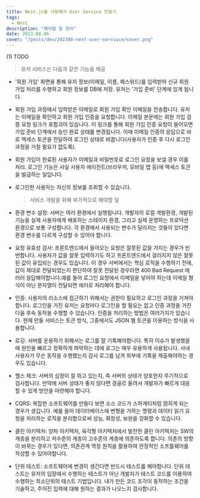 ```yaml
---
title: Nest.js를 사용해서 User Service 만들기
tags:
  - Nest
description: "해야할 일 정리"
date: 2023.08.06
cover: "/posts/dev/202308-next-user-serviuce/cover.png"
---
```


<Heading type="h2">(1) TODO</Heading>

> 유저 서비스는 다음과 같은 기능을 제공

- '회원 가입' 화면을 통해 유저 정보(이메일, 이름, 패스워드)를 입력받아 신규 회원 가입 처리를 수행하고 회원 정보를 DB에 저장. 유저는 '가입 준비' 단계에 있게 됩니다.
- 회원 가입 과정에서 입력받은 이메일로 회원 가입 확인 이메일을 전송합니다. 유저는 이메일을 확인하고 회원 가입 인증을 요청합니다. 이메일 본문에는 회원 가입 검증 요청 링크가 포함괴어 있습니다. 이 링크를 통해 회원 가입 인증 요청이 들어오면 가입 준비 단계에서 승인 완료 상태롤 변경됩니다. 이때 이메일 인증의 응답으로 바로 액세스 토큰을 전달하여 로그인 상태로 바꿉니다(사용자가 인증 후 다시 로그인 과정을 거칠 필요가 없도록).
- 회원 가입이 완료된 사용자가 이메일과 비밀번호로 로그인 요청을 보낼 경우 이를 처리. 로그인 기능은 사실 사용자 에이전트(브라우저, 모바일 앱 등)에 액세스 토큰을 발급하는 일입니다.
- 로그인한 사용자는 자신의 정보를 조회할 수 있습니다.

  > 서비스 개발을 위해 부가적으로 해야할 일

- 환경 변수 설정: 서버는 여러 환경에서 실행됩니다. 개발자의 로컬 개발환경, 개발된 기능을 실제 사용자에게 배포하는 스테이지 환경, 그리고 실제 운영하는 프로덕션 환경으로 보통 구성합니다. 각 환경에서 사용되는 변수가 달라지는 것들이 있다면 환경 변수를 다르게 구성할 수 있어야 합니다.
- 요청 유효성 검사: 프론트엔드에서 들어오는 요청은 잘못된 값을 가지는 경우가 빈번합니다. 사용자가 값을 잘못 입력하기도 하고 프론트엔드에서 걸러지지 않은 잘못된 값이 유입되는 경우도 있습니다. 이 경우 서버에서는 핵심 로직을 수행하기 전에, 값이 제대로 전달되었는지 판단하여 잘못 전달된 경우라면 400 Bad Request 에러러 응답해야합니다.예를 들어 로그인 요청에서 이메일을 넣어야 하는데 이메일 형식이 아닌 문자열이 전달되면 에러로 처리해야 합니다.
- 인증: 사용자의 리소스에 접근하기 위해서는 권한이 필요하고 로그인 과정을 거쳐야합니다. 로그인을 거친 유저는 요청마다 로그인을 할 필요는 없고 인증 과정을 거친 다음 후속 동작을 수행할 수 있습니다. 인증을 처리하는 방법은 여러가지가 있습니다. 현재 만들 서비스는 토큰 방식, 그중에서도 JSON 웹 토큰을 이용하는 방식을 사용합니다.
- 로깅: 서버를 운용하기 위해서는 로그를 잘 기록해야합니다. 특히 이슈가 발생했을 때 원인을 빠르고 정확하게 파악하는 데에 로그는 매우 유용하게 사용됩니다. 사내 사용자가 무슨 동작을 수행했는지 감사 로그를 남겨 외부에 기록을 제출해야하는 경우도 있습니다.
- 헬스 체크: 서버의 심장이 잘 뛰고 있는지, 즉 서버의 상태가 양호한지 주기적으로 검사합니다. 만약에 서버 상태가 좋지 않다면 경골르 울려서 개발자가 빠르게 대응할 수 있게 방안을 마련해야 합니다.
- CQRS: 복잡한 소프트웨어를 만들다 보면 소스 코드가 스파게티처럼 얽히게 되는 경우가 생깁니다. 예를 들어 데이터베이스에 변형을 가하는 명령과 데이터 읽기 요청을 처리하는 로직을 분리함으로써 성능, 확장성, 보완을 강화할 수 있습니다.
- 클린 아키텍처: 양파 아키텍처, 육각형 아키텍처에서 발전한 클린 아키텍처는 SW의 계층을 분리하고 저수준의 계층이 고수준의 계층에 의존하도록 합니다. 의존의 방향이 바뀌는 경우가 있다면, 의존관계 역정 원칙을 활용하여 안정적인 소프틀웨어를 작성할 수 있어야합니다.
- 단위 테스트: 소프트웨어에 변경이 생긴다면 반드시 테스트를 해야합니다. 단위 테스트는 유저의 입장에서 수행하는 테스트가 아닌 개발자가 테스트 코드를 이용하여 수행하는 최소단위의 테스트 기법입니다. 내가 만든 코드 조각이 동작하는 조건을 기술하고, 주어진 입력에 대해 원하는 결과가 나오느지 검사합니다.
